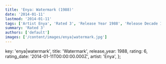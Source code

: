 ```yaml
---
title: 'Enya: Watermark (1988)'
date: '2014-01-11'
lastmod: '2014-01-11'
tags: ['Artist Enya', 'Rated 3', 'Release Year 1988', 'Release Decade 1980']
summary: 'Rated 3'
authors: ['default']
images: ['/content/images/enya|watermark.jpg']
---
```


  key: 'enya|watermark',
  title: 'Watermark',
  release_year: 1988,
  rating: 6,
  rating_date: '2014-01-11T00:00:00.000Z',
  artist: 'Enya',
};

<MusicRating data={data} />
